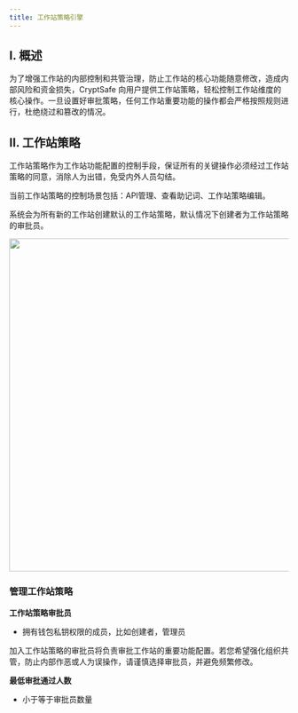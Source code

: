 ```yaml
---
title: 工作站策略引擎
---
```



##  I. 概述
为了增强工作站的内部控制和共管治理，防止工作站的核心功能随意修改，造成内部风险和资金损失，CryptSafe 向用户提供工作站策略，轻松控制工作站维度的核心操作。一旦设置好审批策略，任何工作站重要功能的操作都会严格按照规则进行，杜绝绕过和篡改的情况。


##  II. 工作站策略

工作站策略作为工作站功能配置的控制手段，保证所有的关键操作必须经过工作站策略的同意，消除人为出错，免受内外人员勾结。

<Note>
当前工作站策略的控制场景包括：API管理、查看助记词、工作站策略编辑。

系统会为所有新的工作站创建默认的工作站策略，默认情况下创建者为工作站策略的审批员。
</Note>
 
<div className="w-full flex items-center justify-center">
    <img src="/images/help-center/workspace1.png" width="600"/>
</div>

### 管理工作站策略


**工作站策略审批员**

* 拥有钱包私钥权限的成员，比如创建者，管理员
<Note>
加入工作站策略的审批员将负责审批工作站的重要功能配置。若您希望强化组织共管，防止内部作恶或人为误操作，请谨慎选择审批员，并避免频繁修改。
 </Note>

**最低审批通过人数**

* 小于等于审批员数量



